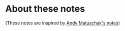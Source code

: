 # About these notes

(These notes are inspired by [Andy Matuschak's notes](https://notes.andymatuschak.org/About_these_notes))




